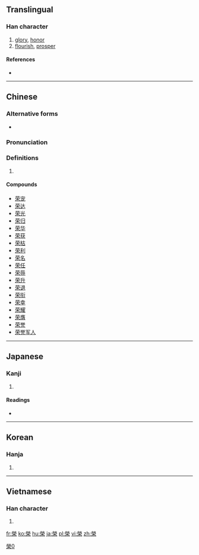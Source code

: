 ==Translingual==
{{ja-forms|[[栄]]|[[荣]]|榮}}

===Han character===
{{Han char|rn=75|rad=木|as=10|sn=14|four=9990<sub>4</sub>|canj=火火月木 (FFBD)|ids=⿱炏𣎾}}

# [[glory]], [[honor]]
# [[flourish]], [[prosper]]

====References====
* {{Han ref|kx=0544.170|dkj=15273|dj=0932.010|hdz=21269.080|uh=69AE|ud=27054|bh=BA61|bd=47713}}

----

==Chinese==
{{zh-forms|s=荣}}

===Alternative forms===
* {{zh-l|栄}}

===Pronunciation===
{{zh-pron
|m=róng
|c=wing4
|h=pfs=yùng
|md=
|mn=
|w=
|mc=y
|oc=y
|cat=n
}}

===Definitions===
{{zh-hanzi}}

# {{rfdef|lang=zh}}

====Compounds====
* [[荣宠]]
* [[荣达]]
* [[荣光]]
* [[荣归]]
* [[荣华]]
* [[荣获]]
* [[荣枯]]
* [[荣利]]
* [[荣名]]
* [[荣任]]
* [[荣辱]]
* [[荣升]]
* [[荣退]]
* [[荣衔]]
* [[荣幸]]
* [[荣耀]]
* [[荣膺]]
* [[荣誉]]
* [[荣誉军人]]

----

==Japanese==

===Kanji===
{{ja-kanji|grade=|rs=木10|style=ky|shin=栄}}

# {{defn|lang=ja|sort=木10}}

====Readings====
* {{ja-readings|on=[[えい]] (ei), [[よう]] (yō)|kun=[[さかえる]] (sakaeru), [[はえ]] (hae)}}

----

==Korean==

===Hanja===
{{ko-hanja|hangeul=영|eumhun=영화 영, 명예 영, 피 영|rv=yeong|mr=yŏng|y=yeng}}

# {{defn|lang=ko|sort=木10}}

----

==Vietnamese==

===Han character===
{{vi-hantu|[[vinh]], [[vang]], [[vành]], [[vểnh]], [[vênh]], [[vanh]], [[văng]]|rs=木10}}

# {{defn|lang=vi|sort=木10}}

[[Category:CJKV characters simplified differently in Japan and China|榮0]]

[[fr:榮]]
[[ko:榮]]
[[hu:榮]]
[[ja:榮]]
[[pl:榮]]
[[vi:榮]]
[[zh:榮]]